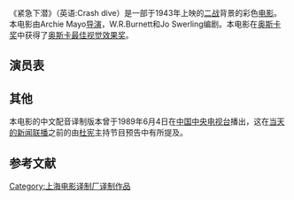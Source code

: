 {{Multiple issues|
{{Onesource|time=2020-09-01T10:07:41+00:00}}
{{Overlinked|time=2020-09-01T10:07:41+00:00}}
}}
《紧急下潜》（英语:Crash dive）是一部于1943年上映的[[二战|二战]]背景的彩色[[电影|电影]]。本电影由Archie Mayo[[导演|导演]]，W.R.Burnett和Jo Swerling编剧。本电影在[[奥斯卡奖|奥斯卡奖]]中获得了[[奥斯卡最佳视觉效果奖|奥斯卡最佳视觉效果奖]]。
{{Infobox film
| name           = Crash Dive
| image          = 
| caption        = Theatrical poster
| director       = [[Archie_Mayo|Archie Mayo]]
| producer       = [[Milton_Sperling|Milton Sperling]]
| writer         = [[W.R._Burnett|W.R. Burnett]] (story)<br>[[Jo_Swerling|Jo Swerling]]
| starring       = [[泰隆·鲍华|泰隆·鲍华]]<br>[[安妮·巴克斯特|安妮·巴克斯特]]<br>[[达纳·安德鲁斯|达纳·安德鲁斯]]
| music          = [[David_Buttolph|David Buttolph]]
| cinematography = [[Leon_Shamroy|Leon Shamroy]]
| editing        = Ray Curtiss<br>[[Walter_A._Thompson|Walter Thompson]]
| studio         = 20世纪福克斯
| distributor    = [[20世纪福克斯|20世纪福克斯]]
| released       = {{film date|1943|4|28|}}
| runtime        = 106 分钟
| country        = 美国
| language       = [[英语|英语]]
| budget         = 
| gross          = 3300000[[美元|美元]]  <ref>[https://archive.org/stream/variety153-1944-01#page/n51/mode/2up "Top Grossers of the Season", ''Variety'', 5 January 1944 p 54]</ref>
}}

==演员表==
==其他==
本电影的中文配音译制版本曾于1989年6月4日在[[中国中央电视台|中国中央电视台]]播出，这在[[六四事件|当天的新闻联播]]之前的由[[杜宪|杜宪]]主持节目预告中有所提及。

==参考文献==
[[Category:上海电影译制厂译制作品|Category:上海电影译制厂译制作品]]